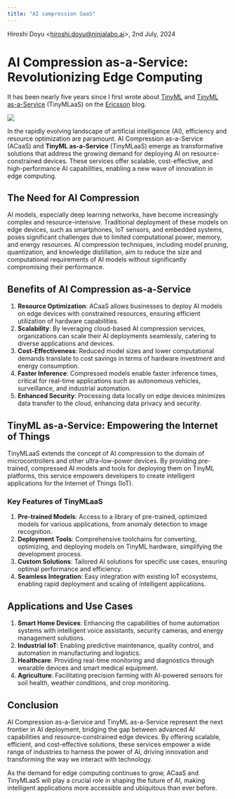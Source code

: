 ```yaml
---
title: "AI compression SaaS"
---
```

Hiroshi Doyu <<hiroshi.doyu@ninjalabo.ai>>, 2nd July, 2024

# AI Compression as-a-Service: Revolutionizing Edge Computing

It has been nearly five years since I first wrote about [TinyML](https://www.ericsson.com/en/blog/2019/12/tinyml-as-a-service) and [TinyML as-a-Service](https://www.ericsson.com/en/blog/2020/2/how-can-we-democratize-machine-learning-iot-devices) (TinyMLaaS) on the [Ericsson](https://www.ericsson.com/en) blog.

![](images/tinymlaas.png)

In the rapidly evolving landscape of artificial intelligence (AI), efficiency and resource optimization are paramount. AI Compression as-a-Service (ACaaS) and **TinyML as-a-Service** (TinyMLaaS) emerge as transformative solutions that address the growing demand for deploying AI on resource-constrained devices. These services offer scalable, cost-effective, and high-performance AI capabilities, enabling a new wave of innovation in edge computing.

## The Need for AI Compression

AI models, especially deep learning networks, have become increasingly complex and resource-intensive. Traditional deployment of these models on edge devices, such as smartphones, IoT sensors, and embedded systems, poses significant challenges due to limited computational power, memory, and energy resources. AI compression techniques, including model pruning, quantization, and knowledge distillation, aim to reduce the size and computational requirements of AI models without significantly compromising their performance.

## Benefits of AI Compression as-a-Service

1. **Resource Optimization**: ACaaS allows businesses to deploy AI models on edge devices with constrained resources, ensuring efficient utilization of hardware capabilities.
2. **Scalability**: By leveraging cloud-based AI compression services, organizations can scale their AI deployments seamlessly, catering to diverse applications and devices.
3. **Cost-Effectiveness**: Reduced model sizes and lower computational demands translate to cost savings in terms of hardware investment and energy consumption.
4. **Faster Inference**: Compressed models enable faster inference times, critical for real-time applications such as autonomous vehicles, surveillance, and industrial automation.
5. **Enhanced Security**: Processing data locally on edge devices minimizes data transfer to the cloud, enhancing data privacy and security.

## TinyML as-a-Service: Empowering the Internet of Things

TinyMLaaS extends the concept of AI compression to the domain of microcontrollers and other ultra-low-power devices. By providing pre-trained, compressed AI models and tools for deploying them on TinyML platforms, this service empowers developers to create intelligent applications for the Internet of Things (IoT).

### Key Features of TinyMLaaS

1. **Pre-trained Models**: Access to a library of pre-trained, optimized models for various applications, from anomaly detection to image recognition.
2. **Deployment Tools**: Comprehensive toolchains for converting, optimizing, and deploying models on TinyML hardware, simplifying the development process.
3. **Custom Solutions**: Tailored AI solutions for specific use cases, ensuring optimal performance and efficiency.
4. **Seamless Integration**: Easy integration with existing IoT ecosystems, enabling rapid deployment and scaling of intelligent applications.

## Applications and Use Cases

1. **Smart Home Devices**: Enhancing the capabilities of home automation systems with intelligent voice assistants, security cameras, and energy management solutions.
2. **Industrial IoT**: Enabling predictive maintenance, quality control, and automation in manufacturing and logistics.
3. **Healthcare**: Providing real-time monitoring and diagnostics through wearable devices and smart medical equipment.
4. **Agriculture**: Facilitating precision farming with AI-powered sensors for soil health, weather conditions, and crop monitoring.

## Conclusion

AI Compression as-a-Service and TinyML as-a-Service represent the next frontier in AI deployment, bridging the gap between advanced AI capabilities and resource-constrained edge devices. By offering scalable, efficient, and cost-effective solutions, these services empower a wide range of industries to harness the power of AI, driving innovation and transforming the way we interact with technology.

As the demand for edge computing continues to grow, ACaaS and TinyMLaaS will play a crucial role in shaping the future of AI, making intelligent applications more accessible and ubiquitous than ever before.

